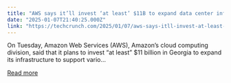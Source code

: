 ```yaml
---
title: "AWS says it’ll invest ‘at least’ $11B to expand data center infrastructure in Georgia"
date: "2025-01-07T21:40:25.000Z"
link: "https://techcrunch.com/2025/01/07/aws-says-itll-invest-at-least-11b-to-expand-data-center-infrastructure-in-georgia/"
---
```


On Tuesday, Amazon Web Services (AWS), Amazon&#8217;s cloud computing division, said that it plans to invest &#8220;at least&#8221; $11 billion in Georgia to expand its infrastructure to support vario...

[Read more](https://techcrunch.com/2025/01/07/aws-says-itll-invest-at-least-11b-to-expand-data-center-infrastructure-in-georgia/)
